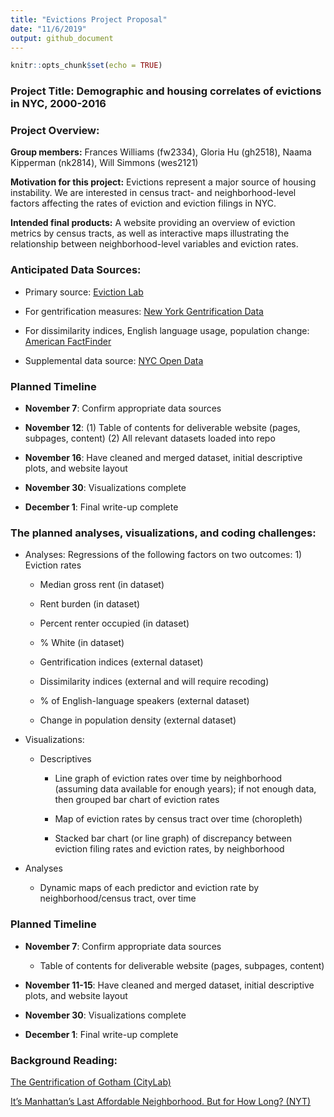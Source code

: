 ```yaml
---
title: "Evictions Project Proposal"
date: "11/6/2019"
output: github_document
---
```


```r
knitr::opts_chunk$set(echo = TRUE)
```

### **Project Title:** Demographic and housing correlates of evictions in NYC, 2000-2016

### **Project Overview:**

**Group members:** Frances Williams (fw2334), Gloria Hu (gh2518), Naama Kipperman (nk2814), Will Simmons (wes2121)

**Motivation for this project:** Evictions represent a major source of housing instability. We are interested in census tract- and neighborhood-level factors affecting the rates of eviction and eviction filings in NYC. 

**Intended final products:** A website providing an overview of eviction metrics by census tracts, as well as interactive maps illustrating the relationship between neighborhood-level variables and eviction rates. 


### **Anticipated Data Sources:**

* Primary source: [Eviction Lab](https://evictionlab.org/) 

* For gentrification measures: [New York Gentrification Data](https://www.governing.com/gov-data/new-york-gentrification-maps-demographic-data.html)

* For dissimilarity indices, English language usage, population change: [American FactFinder](https://factfinder.census.gov/faces/nav/jsf/pages/guided_search.xhtml)

* Supplemental data source: [NYC Open Data](https://www1.nyc.gov/site/planning/data-maps/open-data/dwn-nynta.page)

### Planned Timeline

  * **November 7**: Confirm appropriate data sources 

  * **November 12**: (1) Table of contents for deliverable website (pages, subpages, content) (2) All relevant datasets loaded into repo

  * **November 16**: Have cleaned and merged dataset, initial descriptive plots, and website layout 

  * **November 30**: Visualizations complete  

  * **December 1**: Final write-up complete 


### The planned analyses, visualizations, and coding challenges:

  * Analyses: Regressions of the following factors on two outcomes: 1) Eviction rates 

      + Median gross rent (in dataset) 

      + Rent burden (in dataset) 

      + Percent renter occupied (in dataset) 

      + % White (in dataset) 

      + Gentrification indices (external dataset) 

      + Dissimilarity indices (external and will require recoding) 

      + % of English-language speakers (external dataset) 

      + Change in population density (external dataset) 

  * Visualizations: 

      + Descriptives 

        * Line graph of eviction rates over time by neighborhood (assuming data available for enough years); if not enough data, then grouped bar chart of eviction rates 

        * Map of eviction rates by census tract over time (choropleth) 

        * Stacked bar chart (or line graph) of discrepancy between eviction filing rates and eviction rates, by neighborhood 

  * Analyses 

    + Dynamic maps of each predictor and eviction rate by neighborhood/census tract, over time 


### Planned Timeline


  * **November 7**: Confirm appropriate data sources 

    + Table of contents for deliverable website (pages, subpages, content) 

  * **November 11-15**: Have cleaned and merged dataset, initial descriptive plots, and website layout 

  * **November 30**: Visualizations complete  

  * **December 1**: Final write-up complete 

### Background Reading: 

[The Gentrification of Gotham (CityLab)](https://www.citylab.com/life/2017/04/the-gentrification-of-gotham/524694/)

[It’s Manhattan’s Last Affordable Neighborhood. But for How Long? (NYT)](https://www.nytimes.com/2019/09/27/nyregion/inwood-manhattan-affordable-housing.html)
